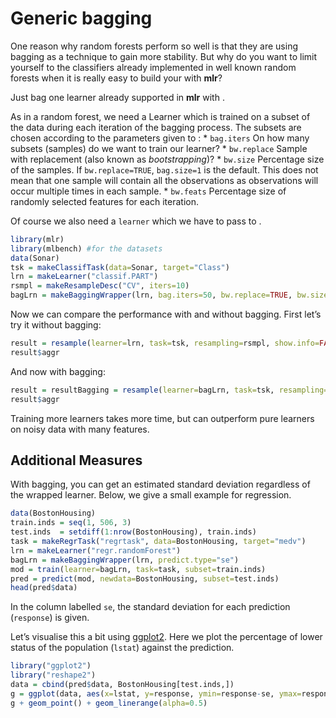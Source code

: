# Generic bagging

One reason why random forests perform so well is that they are using bagging as
a technique to gain more stability. But why do you want to limit yourself to the
classifiers already implemented in well known random forests when it is
really easy to build your with **mlr**?

Just bag one learner already supported in **mlr** with \man[makeBaggingWrapper].

As in a random forest, we need a Learner which is trained on a subset of the
data during each iteration of the bagging process.
The subsets are chosen according to the parameters given to \man[makeBaggingWrapper]:
* `bag.iters` On how many subsets (samples) do we want to train our learner?
* `bw.replace` Sample with replacement (also known as *bootstrapping*)?
* `bw.size` Percentage size of the samples. If `bw.replace=TRUE`, `bag.size=1` is the default. This does not mean that one sample will contain all the observations as observations will occur multiple times in each sample.
* `bw.feats` Percentage size of randomly selected features for each iteration.

Of course we also need a `learner` which we have to pass to
\man[makeBaggingWrapper].

```r
library(mlr)
library(mlbench) #for the datasets
data(Sonar)
tsk = makeClassifTask(data=Sonar, target="Class")
lrn = makeLearner("classif.PART")
rsmpl = makeResampleDesc("CV", iters=10)
bagLrn = makeBaggingWrapper(lrn, bag.iters=50, bw.replace=TRUE, bw.size=0.8, bw.feats=3/4, predict.type="prob")
```
Now we can compare the performance with and without bagging.
First let's try it without bagging:
```r
result = resample(learner=lrn, task=tsk, resampling=rsmpl, show.info=FALSE)
result$aggr
```
And now with bagging:
```r
result = resultBagging = resample(learner=bagLrn, task=tsk, resampling=rsmpl, show.info=FALSE)
result$aggr
```
Training more learners takes more time, but can outperform pure learners
on noisy data with many features.



## Additional Measures
With bagging, you can get an estimated standard deviation regardless of the
wrapped learner. Below, we give a small example for regression.

```r
data(BostonHousing)
train.inds = seq(1, 506, 3)
test.inds  = setdiff(1:nrow(BostonHousing), train.inds)
task = makeRegrTask("regrtask", data=BostonHousing, target="medv")
lrn = makeLearner("regr.randomForest")
bagLrn = makeBaggingWrapper(lrn, predict.type="se")
mod = train(learner=bagLrn, task=task, subset=train.inds)
pred = predict(mod, newdata=BostonHousing, subset=test.inds)
head(pred$data)
```
In the column labelled `se`, the standard deviation for each prediction (`response`) is given.

Let's visualise this a bit using [ggplot2](http://ggplot2.org/).
Here we plot the percentage of lower status of the population (`lstat`) against the prediction.
```r
library("ggplot2")
library("reshape2")
data = cbind(pred$data, BostonHousing[test.inds,])
g = ggplot(data, aes(x=lstat, y=response, ymin=response-se, ymax=response+se, col=age))
g + geom_point() + geom_linerange(alpha=0.5)
```
